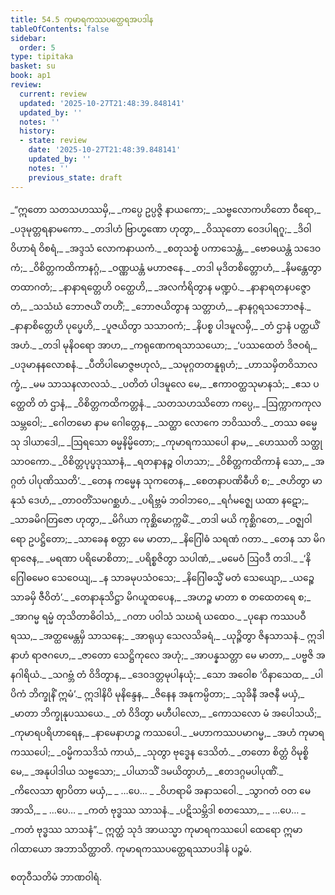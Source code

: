 ```yaml
---
title: 54.5 ကုမာရကဿပတ္ထေရအပဒါန
tableOfContents: false
sidebar:
  order: 5
type: tipitaka
basket: su
book: ap1
review:
  current: review
  updated: '2025-10-27T21:48:39.848141'
  updated_by: ''
  notes: ''
  history:
  - state: review
    date: '2025-10-27T21:48:39.848141'
    updated_by: ''
    notes: ''
    previous_state: draft
---
```



<ReviewStatus review={frontmatter.review} showDetails={true} />

<HypothesisAnnotation frontmatter={frontmatter} />

<DynamicBreadcrumb />

<Division number="150" book="ap1" e="ch" v="20" p="441">

<Paragraph number="7105" type="verses" book="ap1">
_“ဣတော သတသဟဿမှိ,_  
_ကပ္ပေ ဥပ္ပဇ္ဇိ နာယကော;_  
_သဗ္ဗလောကဟိတော ဝီရော,_  
_ပဒုမုတ္တရနာမကော._  

</Paragraph>

</Division>
<Division number="151" book="ap1" e="ch" v="20" p="441">

<Paragraph number="7106" type="verses" book="ap1">
_တဒါဟံ ဗြာဟ္မဏော ဟုတွာ,_  
_ဝိဿုတော ဝေဒပါရဂူ;_  
_ဒိဝါဝိဟာရံ ဝိစရံ,_  
_အဒ္ဒသံ လောကနာယကံ._  

</Paragraph>

</Division>
<Division number="152" book="ap1" e="ch" v="20" p="441">

<Paragraph number="7107" type="verses" book="ap1">
_စတုသစ္စံ ပကာသေန္တံ,_  
_ဗောဓယန္တံ သဒေဝကံ;_  
_ဝိစိတ္တကထိကာနဂ္ဂံ,_  
_ဝဏ္ဏယန္တံ မဟာဇနေ._  

</Paragraph>

</Division>
<Division number="153" book="ap1" e="ch" v="20" p="441">

<Paragraph number="7108" type="verses" book="ap1">
_တဒါ မုဒိတစိတ္တောဟံ,_  
_နိမန္တေတွာ တထာဂတံ;_  
_နာနာရတ္တေဟိ ဝတ္ထေဟိ,_  
_အလင်္ကရိတွာန မဏ္ဍပံ._  

</Paragraph>

</Division>
<Division number="154" book="ap1" e="ch" v="20" p="442">

<Paragraph number="7109" type="verses" book="ap1">
_နာနာရတနပဇ္ဇောတံ,_  
_သသံဃံ ဘောဇယိံ တဟိံ;_  
_ဘောဇယိတွာန သတ္တာဟံ,_  
_နာနဂ္ဂရသဘောဇနံ._  

</Paragraph>

</Division>
<Division number="155" book="ap1" e="ch" v="20" p="442">

<Paragraph number="7110" type="verses" book="ap1">
_နာနာစိတ္တေဟိ ပုပ္ဖေဟိ,_  
_ပူဇယိတွာ သသာဝကံ;_  
_နိပစ္စ ပါဒမူလမှိ,_  
_တံ ဌာနံ ပတ္ထယိံ အဟံ._  

</Paragraph>

</Division>
<Division number="156" book="ap1" e="ch" v="20" p="442">

<Paragraph number="7111" type="verses" book="ap1">
_တဒါ မုနိဝရော အာဟ,_  
_ကရုဏေကရသာသယော;_  
_‘ပဿထေတံ ဒိဇဝရံ,_  
_ပဒုမာနနလောစနံ._  

</Paragraph>

</Division>
<Division number="157" book="ap1" e="ch" v="20" p="442">

<Paragraph number="7112" type="verses" book="ap1">
_ပီတိပါမောဇ္ဇဗဟုလံ,_  
_သမုဂ္ဂတတနူရုဟံ;_  
_ဟာသမှိတဝိသာလက္ခံ,_  
_မမ သာသနလာလသံ._  

</Paragraph>

</Division>
<Division number="158" book="ap1" e="ch" v="20" p="442">

<Paragraph number="7113" type="verses" book="ap1">
_ပတိတံ ပါဒမူလေ မေ,_  
_ဧကာဝတ္ထသုမာနသံ;_  
_ဧသ ပတ္ထေတိ တံ ဌာနံ,_  
_ဝိစိတ္တကထိကတ္တနံ._  

</Paragraph>

</Division>
<Division number="159" book="ap1" e="ch" v="20" p="442">

<Paragraph number="7114" type="verses" book="ap1">
_သတသဟဿိတော ကပ္ပေ,_  
_ဩက္ကာကကုလသမ္ဘဝေါ;_  
_ဂေါတမော နာမ ဂေါတ္တေန,_  
_သတ္ထာ လောကေ ဘဝိဿတိ._  

</Paragraph>

</Division>
<Division number="160" book="ap1" e="ch" v="20" p="442">

<Paragraph number="7115" type="verses" book="ap1">
_တဿ ဓမ္မေသု ဒါယာဒေါ,_  
_ဩရသော ဓမ္မနိမ္မိတော;_  
_ကုမာရကဿပေါ နာမ,_  
_ဟေဿတိ သတ္ထု သာဝကော._  

</Paragraph>

</Division>
<Division number="161" book="ap1" e="ch" v="20" p="442">

<Paragraph number="7116" type="verses" book="ap1">
_ဝိစိတ္တပုပ္ဖဒုဿာနံ,_  
_ရတနာနဉ္စ ဝါဟသာ;_  
_ဝိစိတ္တကထိကာနံ သော,_  
_အဂ္ဂတံ ပါပုဏိဿတိ’._  

</Paragraph>

</Division>
<Division number="162" book="ap1" e="ch" v="20" p="442">

<Paragraph number="7117" type="verses" book="ap1">
_တေန ကမ္မေန သုကတေန,_  
_စေတနာပဏိဓီဟိ စ;_  
_ဇဟိတွာ မာနုသံ ဒေဟံ,_  
_တာဝတိံသမဂစ္ဆဟံ._  

</Paragraph>

</Division>
<Division number="163" book="ap1" e="ch" v="20" p="442">

<Paragraph number="7118" type="verses" book="ap1">
_ပရိဗ္ဘမံ ဘဝါဘဝေ,_  
_ရင်္ဂမဇ္ဈေ ယထာ နဋော;_  
_သာခမိဂတြဇော ဟုတွာ,_  
_မိဂိယာ ကုစ္ဆိမောက္ကမိံ._  

</Paragraph>

</Division>
<Division number="164" book="ap1" e="ch" v="20" p="442">

<Paragraph number="7119" type="verses" book="ap1">
_တဒါ မယိ ကုစ္ဆိဂတေ,_  
_ဝဇ္ဈဝါရော ဥပဋ္ဌိတော;_  
_သာခေန စတ္တာ မေ မာတာ,_  
_နိဂြေါဓံ သရဏံ ဂတာ._  

</Paragraph>

</Division>
<Division number="165" book="ap1" e="ch" v="20" p="442">

<Paragraph number="7120" type="verses" book="ap1">
_တေန သာ မိဂရာဇေန,_  
_မရဏာ ပရိမောစိတာ;_  
_ပရိစ္စဇိတွာ သပါဏံ,_  
_မမေဝံ ဩဝဒီ တဒါ._  

</Paragraph>

</Division>
<Division number="166" book="ap1" e="ch" v="20" p="442">

<Paragraph number="7121" type="verses" book="ap1">
_‘နိဂြေါဓမေဝ သေဝေယျ,_  
_န သာခမုပသံဝသေ;_  
_နိဂြေါဓသ္မိံ မတံ သေယျော,_  
_ယဉ္စေ သာခမှိ ဇီဝိတံ’._  

</Paragraph>

</Division>
<Division number="167" book="ap1" e="ch" v="20" p="443">

<Paragraph number="7122" type="verses" book="ap1">
_တေနာနုသိဋ္ဌာ မိဂယူထပေန,_  
_အဟဉ္စ မာတာ စ တထေတရေ စ;_  
_အာဂမ္မ ရမ္မံ တုသိတာဓိဝါသံ,_  
_ဂတာ ပဝါသံ သဃရံ ယထေဝ._  

</Paragraph>

</Division>
<Division number="168" book="ap1" e="ch" v="20" p="443">

<Paragraph number="7123" type="verses" book="ap1">
_ပုနော ကဿပဝီရဿ,_  
_အတ္ထမေန္တမှိ သာသနေ;_  
_အာရုယှ သေလသိခရံ,_  
_ယုဉ္ဇိတွာ ဇိနသာသနံ._  

</Paragraph>

</Division>
<Division number="169" book="ap1" e="ch" v="20" p="443">

<Paragraph number="7124" type="verses" book="ap1">
ဣဒါနာဟံ ရာဇဂဟေ,_  
_ဇာတော သေဋ္ဌိကုလေ အဟုံ;_  
_အာပန္နသတ္တာ မေ မာတာ,_  
_ပဗ္ဗဇိ အနဂါရိယံ._  

</Paragraph>

</Division>
<Division number="170" book="ap1" e="ch" v="20" p="443">

<Paragraph number="7125" type="verses" book="ap1">
_သဂဗ္ဘံ တံ ဝိဒိတွာန,_  
_ဒေဝဒတ္တမုပါနယုံ;_  
_သော အဝေါစ ‘ဝိနာသေထ,_  
_ပါပိကံ ဘိက္ခုနိံ ဣမံ’._  

</Paragraph>

</Division>
<Division number="171" book="ap1" e="ch" v="20" p="443">

<Paragraph number="7126" type="verses" book="ap1">
ဣဒါနိပိ မုနိန္ဒေန,_  
_ဇိနေန အနုကမ္ပိတာ;_  
_သုခိနီ အဇနီ မယှံ,_  
_မာတာ ဘိက္ခုနုပဿယေ._  

</Paragraph>

</Division>
<Division number="172" book="ap1" e="ch" v="20" p="443">

<Paragraph number="7127" type="verses" book="ap1">
_တံ ဝိဒိတွာ မဟီပါလော,_  
_ကောသလော မံ အပေါသယိ;_  
_ကုမာရပရိဟာရေန,_  
_နာမေနာဟဉ္စ ကဿပေါ._  

</Paragraph>

</Division>
<Division number="173" book="ap1" e="ch" v="20" p="443">

<Paragraph number="7128" type="verses" book="ap1">
_မဟာကဿပမာဂမ္မ,_  
_အဟံ ကုမာရကဿပေါ;_  
_ဝမ္မိကသဒိသံ ကာယံ,_  
_သုတွာ ဗုဒ္ဓေန ဒေသိတံ._  

</Paragraph>

</Division>
<Division number="174" book="ap1" e="ch" v="20" p="443">

<Paragraph number="7129" type="verses" book="ap1">
_တတော စိတ္တံ ဝိမုစ္စိ မေ,_  
_အနုပါဒါယ သဗ္ဗသော;_  
_ပါယာသိံ ဒမယိတွာဟံ,_  
_ဧတဒဂ္ဂမပါပုဏိံ._  

</Paragraph>

</Division>
<Division number="175" book="ap1" e="ch" v="20" p="443">

<Paragraph number="7130" type="verses" book="ap1">
_ကိလေသာ ဈာပိတာ မယှံ,_  
_ …ပေ… _  
_ဝိဟရာမိ အနာသဝေါ._  

</Paragraph>

</Division>
<Division number="176" book="ap1" e="ch" v="20" p="443">

<Paragraph number="7131" type="verses" book="ap1">
_သွာဂတံ ဝတ မေ အာသိ,_  
_ …ပေ… _  
_ကတံ ဗုဒ္ဓဿ သာသနံ._  

</Paragraph>

</Division>
<Division number="177" book="ap1" e="ch" v="20" p="443">

<Paragraph number="7132" type="verses" book="ap1">
_ပဋိသမ္ဘိဒါ စတဿော,_  
_ …ပေ… _  
_ကတံ ဗုဒ္ဓဿ သာသနံ”._  

</Paragraph>

<Paragraph number="7133" book="ap1">
ဣတ္ထံ သုဒံ အာယသ္မာ ကုမာရကဿပေါ ထေရော ဣမာ ဂါထာယော အဘာသိတ္ထာတိ.

</Paragraph>
</Division>

<Paragraph number="7134" type="center" book="ap1">
ကုမာရကဿပတ္ထေရဿာပဒါနံ ပဉ္စမံ.

  
စတုဝီသတိမံ ဘာဏဝါရံ.
</Paragraph>